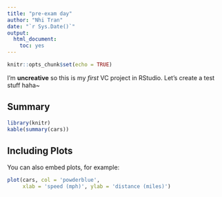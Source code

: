 ```yaml
---
title: "pre-exam day"
author: "Nhi Tran"
date: "`r Sys.Date()`"
output: 
  html_document:
    toc: yes
---
```


```r
knitr::opts_chunk$set(echo = TRUE)
```

I'm **uncreative** so this is my *first* VC project in RStudio.
Let's create a test stuff haha~

## Summary
```r
library(knitr)
kable(summary(cars))
```

## Including Plots

You can also embed plots, for example:

```r
plot(cars, col = 'powderblue', 
     xlab = 'speed (mph)', ylab = 'distance (miles)')
```


